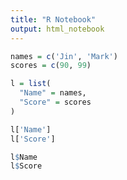 ---
title: "R Notebook"
output: html_notebook
---
```{r}
names = c('Jin', 'Mark')
scores = c(90, 99)

l = list(
  "Name" = names,
  "Score" = scores
)

```

```{r}
l['Name']
l['Score']

l$Name
l$Score
```

